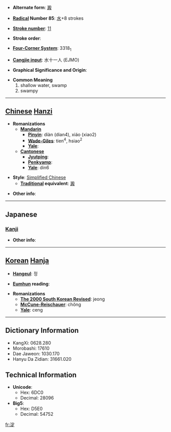 * '''Alternate form''': [[澱]]

* '''[[Wiktionary:Chinese radical index| Radical]] Number 85''': [[Wiktionary:Chinese radical index 水|水]]+8 strokes

* '''[[Wiktionary:Chinese total strokes index|Stroke number]]''': [[Wiktionary:Chinese total strokes index 11|11]]

* '''Stroke order''': 

* '''[[Wiktionary:Chinese four corner index|Four-Corner System]]''': 3318<sub>1</sub>

* '''[[Wiktionary:Chinese Cangjie index|Cangjie input]]''': 水十一人 (EJMO)

* '''Graphical Significance and Origin''': 

* '''Common Meaning'''
*#shallow water, swamp
*# swampy


----

== [[Chinese]] [[Hanzi]] ==

* '''Romanizations'''
** '''[[Mandarin]]'''
*** '''[[Pinyin]]''': diàn (dian4), xiáo (xiao2)
*** '''[[Wade-Giles]]''': tien<sup>4</sup>, hsiao<sup>2</sup>
*** '''[[Yale]]''': 
** '''[[Cantonese]]'''
*** '''[[Jyutping]]''':
*** '''[[Penkyamp]]''': 
*** '''[[Yale]]''': din6

* '''Style''': [[Simplified Chinese]] 
** '''[[Traditional Chinese|Traditional]] equivalent''': [[澱]]

* '''Other info''': 

----

==Japanese==
===[[Kanji]]===
{{kanji|on readings=[[てん]] (ten), [[でん]] (den)|kun readings=[[よど]] (yodo), [[よどむ]] (yodomu)}}

* '''Other info''':  

----

== [[Korean]] [[Hanja]] ==

* '''[[Hangeul]]''': 정

* '''[[Eumhun]] reading''': 

* '''Romanizations'''
** '''[[The 2000 South Korean Revised Romanization|The 2000 South Korean Revised]]''': jeong
** '''[[McCune-Reischauer]]''': chŏng
** '''[[Yale]]''': ceng

----

== Dictionary Information ==

* KangXi: 0628.280
* Morobashi: 17610
* Dae Jaweon: 1030.170
* Hanyu Da Zidian: 31661.020

== Technical Information ==

* '''Unicode''':
** Hex: 6DC0
** Decimal: 28096
* '''Big5''':
** Hex: D5E0
** Decimal: 54752

[[fr:淀]]